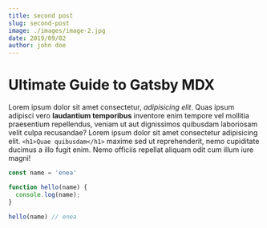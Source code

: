 ```yaml
---
title: second post
slug: second-post
image: ./images/image-2.jpg
date: 2019/09/02
author: john doe
---
```




# Ultimate Guide to Gatsby MDX

Lorem ipsum dolor sit amet consectetur, _adipisicing elit_. Quas ipsum adipisci vero **laudantium temporibus** inventore enim tempore vel mollitia praesentium repellendus, veniam ut aut dignissimos quibusdam laboriosam velit culpa recusandae?
Lorem ipsum dolor sit amet consectetur adipisicing elit. `<h1>Quae quibusdam</h1>` maxime sed ut reprehenderit, nemo cupiditate ducimus a illo fugit enim. Nemo officiis repellat aliquam odit cum illum iure magni!

<Counter />

<div className='code'>

  ```js
  const name = 'enea'

  function hello(name) {
    console.log(name);
  }

  hello(name) // enea
  ```

</div>
